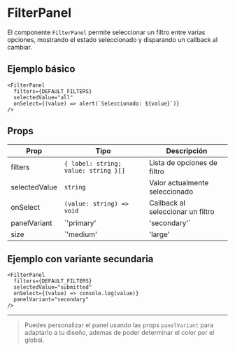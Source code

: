 

# FilterPanel

El componente `FilterPanel` permite seleccionar un filtro entre varias opciones, mostrando el estado seleccionado y disparando un callback al cambiar.

## Ejemplo básico

```tsx
<FilterPanel
  filters={DEFAULT_FILTERS}
  selectedValue="all"
  onSelect={(value) => alert(`Seleccionado: ${value}`)}
/>
```

## Props

| Prop           | Tipo                                      | Descripción                                 |
|----------------|-------------------------------------------|---------------------------------------------|
| filters        | `{ label: string; value: string }[]`       | Lista de opciones de filtro                 |
| selectedValue  | `string`                                  | Valor actualmente seleccionado              |
| onSelect       | `(value: string) => void`                  | Callback al seleccionar un filtro           |
| panelVariant   | `'primary' | 'secondary'`                  | Variante de color del panel (opcional)      |
| size           | `'medium' | 'large' | 'xlarge'`            | Tamaño de los botones (opcional)            |

## Ejemplo con variante secundaria

```tsx
<FilterPanel
  filters={DEFAULT_FILTERS}
  selectedValue="submitted"
  onSelect={(value) => console.log(value)}
  panelVariant="secondary"
/>
```

---

> Puedes personalizar el panel usando las props `panelVariant` para adaptarlo a tu diseño, ademas de poder determinar el color por el global.
